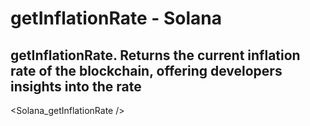 # getInflationRate - Solana

## getInflationRate. Returns the current inflation rate of the blockchain, offering developers insights into the rate


<Solana_getInflationRate />
